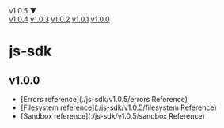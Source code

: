 <div className="versions-dropdown">
                v1.0.5 ▼
                <div className="dropdown-content">
                <a href="/docs/api-reference/js-sdk/v1.0.4" className="version-link">v1.0.4</a>
  <a href="/docs/api-reference/js-sdk/v1.0.3" className="version-link">v1.0.3</a>
  <a href="/docs/api-reference/js-sdk/v1.0.2" className="version-link">v1.0.2</a>
  <a href="/docs/api-reference/js-sdk/v1.0.1" className="version-link">v1.0.1</a>
  <a href="/docs/api-reference/js-sdk/v1.0.0" className="version-link">v1.0.0</a>
                </div>
                </div>


# js-sdk

## v1.0.0

- [Errors reference](./js-sdk/v1.0.5/errors Reference)
- [Filesystem reference](./js-sdk/v1.0.5/filesystem Reference)
- [Sandbox reference](./js-sdk/v1.0.5/sandbox Reference)